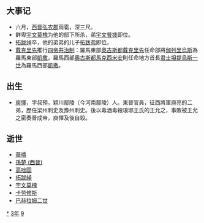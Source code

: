 {{yearTOC|293|西晋'''[[元康_(晋惠帝)|元康]]三年'''}}

== 大事记 ==
*六月，[[西晋|西晋]][[弘农郡|弘农郡]]雨雹，深三尺。
*鲜卑[[宇文莫槐|宇文莫槐]]为他的部下所杀，弟[[宇文普拨|宇文普拨]]即位。
*[[拓跋绰|拓跋绰]]卒，他的弟弟的儿子[[拓跋弗|拓跋弗]]即位。
*[[戴克里先|戴克里先]]推行[[四帝共治制|四帝共治制]]：羅馬東部[[奧古斯都|奧古斯都]][[戴克里先|戴克里先]]任命部將[[伽列里烏斯|伽列里烏斯]]為羅馬東部[[凱撒_(頭銜)|凱撒]]，羅馬西部[[奧古斯都|奧古斯都]][[馬克西米安|馬克西米安]]則任命地方首長[[君士坦提烏斯一世|君士坦提烏斯一世]]為羅馬西部[[凱撒_(頭銜)|凱撒]]。

== 出生 ==
*[[庾懌|庾懌]]，字叔預，穎川鄢陵（今河南鄢陵）人。東晉官員，征西將軍庾亮的二弟，歷任梁州刺史及豫州刺史。後以毒酒毒殺琅琊王氏的王允之，事敗被王允之密奏晉成帝，庾懌及後自殺。

== 逝世 ==
*[[華嶠|華嶠]]
*[[孫楚_(西晉)|孫楚 (西晉)]]
*[[高咄固|高咄固]]
*[[拓跋綽|拓跋綽]]
*[[宇文莫槐|宇文莫槐]]
*[[卡劳修斯|卡劳修斯]]
*[[巴赫拉姆二世|巴赫拉姆二世]]
{{Wikisource year mention}}

[[Category:293年|*]]
[[Category:290年代|3年]]
[[Category:3世纪各年|9]]